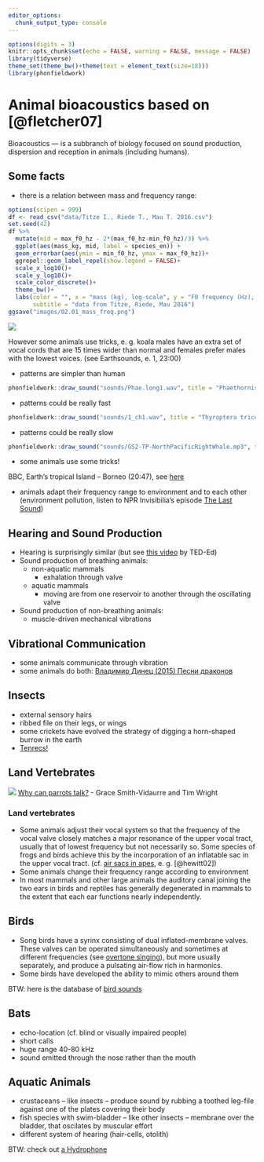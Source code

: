 ```yaml
---
editor_options: 
  chunk_output_type: console
---
```


```r
options(digits = 3)
knitr::opts_chunk$set(echo = FALSE, warning = FALSE, message = FALSE)
library(tidyverse)
theme_set(theme_bw()+theme(text = element_text(size=18)))
library(phonfieldwork)
```

# Animal bioacoustics based on [@fletcher07]

Bioacoustics --- is a subbranch of biology focused on sound production, dispersion and reception in animals (including humans).

## Some facts

- there is a relation between mass and frequency range: 

```r
options(scipen = 999)
df <- read_csv("data/Titze I., Riede T., Mau T. 2016.csv")
set.seed(42)
df %>% 
  mutate(mid = max_f0_hz - 2*(max_f0_hz-min_f0_hz)/3) %>% 
  ggplot(aes(mass_kg, mid, label = species_en)) +
  geom_errorbar(aes(ymin = min_f0_hz, ymax = max_f0_hz))+
  ggrepel::geom_label_repel(show.legend = FALSE)+
  scale_x_log10()+
  scale_y_log10()+
  scale_color_discrete()+
  theme_bw()+
  labs(color = "", x = "mass (kg), log-scale", y = "F0 frequency (Hz), log-scale",
       subtitle = "data from Titze, Riede, Mau 2016")
ggsave("images/02.01_mass_freq.png")
```

![](images/02.01_mass_freq.png)

However some animals use tricks, e. g. koala males have an extra set of vocal cords that are 15 times wider than normal and females prefer males with the lowest voices. (see Earthsounds, e. 1, 23:00)

- patterns are simpler than human

```r
phonfieldwork::draw_sound("sounds/Phae.long1.wav", title = "Phaethornis longirostris (Long-billed Hermit)", frequency_range = c(2,9), window_length = 20, preemphasisf = 0, from = 0.2, to = 0.7)
```

- patterns could be really fast

```r
phonfieldwork::draw_sound("sounds/1_ch1.wav", title = "Thyroptera tricolor (Spix's disc-winged bats)", frequency_range = c(5,40), window_length = 10, preemphasisf = 0, from = 15.0, to = 15.25)
```

- patterns could be really slow

```r
phonfieldwork::draw_sound("sounds/GS2-TP-NorthPacificRightWhale.mp3", title = "Eubalaena japonica (North Pacific right whale)", frequency_range = c(0,1000), window_length = 40, preemphasisf = 0, from = 21.0, to = 29, dynamic_range = 35, freq_scale = "Hz")
```

- some animals use some tricks!

BBC, Earth's tropical Island -- Borneo (20:47), see [here](https://www.youtube.com/watch?v=WWohDFKmB7U)

- animals adapt their frequency range to environment and to each other (environment pollution, listen to NPR Invisibilia's episode [The Last Sound](https://www.npr.org/2020/03/25/821648089/the-last-sound))

## Hearing and Sound Production

- Hearing is surprisingly similar (but see [this video](https://youtu.be/VElc-9Xa1f0?feature=shared) by TED-Ed)
- Sound production of breathing animals:
    - non-aquatic mammals
        - exhalation through valve
    - aquatic mammals
        - moving are from one reservoir to another through the oscillating valve
- Sound production of non-breathing animals:
    - muscle-driven mechanical vibrations

## Vibrational Communication

- some animals communicate through vibration
- some animals do both: [Владимир Динец (2015) Песни драконов](https://www.corpus.ru/products/vladimir-dinets-pesni-drakonov.htm)

## Insects

- external sensory hairs
- ribbed file on their legs, or wings 
- some crickets have evolved the strategy of digging a horn-shaped burrow in the earth 
- [Tenrecs!](https://www.youtube.com/watch?v=W9kJKu4cpXM)

## Land Vertebrates

![](images/02.02_mamal_bird.png)
[Why can parrots talk?](https://www.youtube.com/watch?v=1EYUhpimyxc) - Grace Smith-Vidaurre and Tim Wright



### Land vertebrates

- Some animals adjust their vocal system so that the frequency of the vocal valve closely matches a major resonance of the upper vocal tract, usually that of lowest frequency but not necessarily so. Some species of frogs and birds achieve this by the incorporation of an inflatable sac in the upper vocal tract. (cf. [air sacs in apes](https://www.sciencedirect.com/topics/agricultural-and-biological-sciences/air-sacs), e. g. [@hewitt02])
- Some animals change their frequency range according to environment
- In most mammals and other large animals the auditory canal joining the two ears in birds and reptiles has generally degenerated in mammals to the extent that each ear functions nearly independently.

## Birds

- Song birds have a syrinx consisting of dual inflated-membrane valves. These valves can be operated simultaneously and sometimes at different frequencies (see [overtone singing](https://www.youtube.com/watch?v=UHTF1-IhuC0)), but more usually separately, and produce a pulsating air-flow rich in harmonics.
- Some birds have developed the ability to mimic others around them

BTW: here is the database of [bird sounds](https://xeno-canto.org/)

## Bats

- echo-location (cf. blind or visually impaired people)
- short calls
- huge range 40-80 kHz
- sound emitted through the nose rather than the mouth

## Aquatic Animals

- crustaceans -- like insects -- produce sound by rubbing a toothed leg-file against one of the plates covering their body
- fish species with swim-bladder -- like other insects -- membrane over the bladder, that oscilates by muscular effort
- different system of hearing (hair-cells, otolith)

BTW: check out [a Hydrophone](https://en.wikipedia.org/wiki/Hydrophone)
